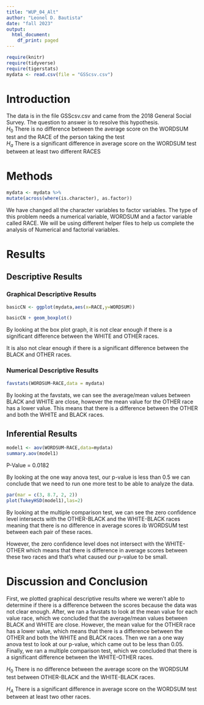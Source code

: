 ```yaml
---
title: "WUP_04_Alt"
author: "Leonel D. Bautista"
date: "fall 2023"
output:
  html_document:
    df_print: paged
---
```


```r
require(knitr)
require(tidyverse)
require(tigerstats)
mydata <- read.csv(file = "GSScsv.csv")
```

# Introduction

<!--In this section you explain what you are trying to show.  Where did the data come from?  What is the research or other question you are trying to answer?!-->

The data is in the file GSScsv.csv and came from the 2018 General Social Survey.  The question to answer is to resolve this hypothesis.  
$H_0$ There is no difference between the average score on the WORDSUM test and the RACE of the person taking the test   
$H_a$ There is a significant difference in average score on the WORDSUM test between at least two different RACES

# Methods

<!--Mention that you intend to use chatGPT to the greatest extent possible. Give credit to chatGPT when you use it to create code in your report. Decide on your methods:  use "variable analysis" or other appropriate descriptors.  Make sure to choose at least one graphical method and at least one numerical method.!-->

```r
mydata <- mydata %>%
mutate(across(where(is.character), as.factor))
```

We have changed all the character variables to factor variables. The type of this problem needs a numerical variable, WORDSUM and a factor variable called RACE. We will be using different helper files to help us complete the analysis of Numerical and factorial variables. 

# Results

<!--Divide this section into two sub-sections:  One for your descriptive  results and one for your inferential results.!-->

## Descriptive Results

### Graphical Descriptive Results

<!--Graphical results here.  Make sure to show your code.  Provide appropriate labels for axes, giving units if possible, and provide a good title for the graph, too.  Use the graphical results to describe the patterns if any that exist in the data as focused toward the research question!-->

```r
basicCN <- ggplot(mydata,aes(x=RACE,y=WORDSUM))

basicCN + geom_boxplot()
```

By looking at the box plot  graph, it is not clear enough if there is a significant difference between the WHITE and OTHER races.    

It is also not clear enough if there is a significant difference between the BLACK and OTHER races.    

### Numerical Descriptive Results

<!--Numerical results go here. Use the numerical results to describe the patterns if any that exist in the data as focused toward the research question!-->

```r
favstats(WORDSUM~RACE,data = mydata)
```

By looking at the favstats, we can see the average/mean values between BLACK and WHITE are close, however the mean value for the OTHER race has a lower value. This means that there is a difference between the OTHER and both the WHITE and BLACK races.   

## Inferential Results

<!--State hypothesis clearly.  Make sure your discussion of the inferential test covers all the aspects that the test output produces, such as test statistic, p-value etc.  Make a decision about the null hypothesis, explain the assumptions on which the selected test/procedure was based, and why the chosen procedure satisfys the assumptions and is appropriate to answer the research question!-->

```r
model1 <- aov(WORDSUM~RACE,data=mydata)
summary.aov(model1)
```

P-Value = 0.0182

By looking at the one way anova test, our p-value is less than 0.5 we can conclude that we need to run one more test to be able to analyze the data. 
   
```r
par(mar = c(3, 8.7, 2, 2))
plot(TukeyHSD(model1),las=2)
```

By looking at the multiple comparison test, we can see the zero confidence level intersects with the OTHER-BLACK and the WHITE-BLACK races meaning that there is no difference in average scores ib WORDSUM test between each pair of these races.

However, the zero confidence level does not intersect with the WHITE-OTHER which means that there is difference in average scores between these two races and that's what caused our p-value to be small.   

# Discussion and Conclusion

<!--Discussion and conclusion here.  If you found a relationship be sure to consider whether the relationship occurs because one of the variavbles causes the other, or whether they perhasps are related for some other reason.  Watch the chapter 6 videos from the GeorgeTown videos collection.!-->

First, we plotted graphical descriptive results where we weren't able to determine if there is a difference between the scores because the data was not clear enough. After, we ran a favstats to look at the mean value  for each value race, which we concluded that the average/mean values between BLACK and WHITE are close. However, the mean value for the OTHER race has a lower value, which means that there is a difference between the OTHER and both the WHITE and BLACK races. Then we ran a one way anova test to look at our p-value, which came out to be less than 0.05. Finally, we ran a multiple comparison test, which we concluded that there is a significant difference between the WHITE-OTHER races.

$H_0$ There is no difference between the average score on the WORDSUM test between OTHER-BLACK and the WHITE-BLACK races.

$H_A$ There is a significant difference in average score on the WORDSUM test between at least two other races.